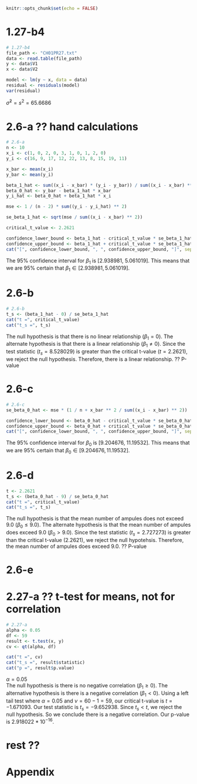 ```r
knitr::opts_chunk$set(echo = FALSE)
```

# 1.27-b4
```r

# 1.27-b4
file_path <- "CH01PR27.txt"
data <- read.table(file_path)
y <- data$V1
x <- data$V2

model <- lm(y ~ x, data = data)
residual <- residuals(model)
var(residual)
```
$\hat{\sigma}^2 = s^2 = 65.6686$

# 2.6-a ?? hand calculations
```r

# 2.6-a
n <- 10
x_i <- c(1, 0, 2, 0, 3, 1, 0, 1, 2, 0)
y_i <- c(16, 9, 17, 12, 22, 13, 8, 15, 19, 11)

x_bar <- mean(x_i)
y_bar <- mean(y_i)

beta_1_hat <- sum((x_i - x_bar) * (y_i - y_bar)) / sum((x_i - x_bar) ** 2)
beta_0_hat <- y_bar - beta_1_hat * x_bar
y_i_hat <- beta_0_hat + beta_1_hat * x_i

mse <- 1 / (n - 2) * sum((y_i - y_i_hat) ** 2)

se_beta_1_hat <- sqrt(mse / sum((x_i - x_bar) ** 2))

critical_t_value <- 2.2621

confidence_lower_bound <- beta_1_hat - critical_t_value * se_beta_1_hat
confidence_upper_bound <- beta_1_hat + critical_t_value * se_beta_1_hat
cat("[", confidence_lower_bound, ", ", confidence_upper_bound, "]", sep = "")
```
The 95% confidence interval for $\beta_1$ is [2.938981, 5.061019]. This means that we are 95% certain that $\beta_1 \in [2.938981, 5.061019]$.

# 2.6-b
```r

# 2.6-b
t_s <- (beta_1_hat - 0) / se_beta_1_hat
cat("t =", critical_t_value)
cat("t_s =", t_s)
```
The null hypothesis is that there is no linear relationship ($\beta_1 = 0$). The alternate hypothesis is that there is a linear relationship ($\beta_1 \neq 0$). Since the test statistic ($t_s = 8.528029$) is greater than the critical t-value ($t = 2.2621$), we reject the null hypothesis. Therefore, there is a linear relationship. ?? P-value

# 2.6-c
```r

# 2.6-c
se_beta_0_hat <- mse * (1 / n + x_bar ** 2 / sum((x_i - x_bar) ** 2))

confidence_lower_bound <- beta_0_hat - critical_t_value * se_beta_0_hat
confidence_upper_bound <- beta_0_hat + critical_t_value * se_beta_0_hat
cat("[", confidence_lower_bound, ", ", confidence_upper_bound, "]", sep = "")
```
The 95% confidence interval for $\beta_0$ is [9.204676, 11.19532]. This means that we are 95% certain that $\beta_0 \in [9.204676, 11.19532]$.

# 2.6-d
```r
t <- 2.2621
t_s <- (beta_0_hat - 9) / se_beta_0_hat
cat("t =", critical_t_value)
cat("t_s =", t_s)
```
The null hypothesis is that the mean number of ampules does not exceed 9.0 ($\beta_0 \leq 9.0$). The alternate hypothesis is that the mean number of ampules does exceed 9.0 ($\beta_0 > 9.0$). Since the test statistic ($t_s = 2.727273$) is greater than the critical t-value ($2.2621$), we reject the null hypotehsis. Therefore, the mean number of ampules does exceed 9.0. ?? P-value

# 2.6-e


# 2.27-a ?? t-test for means, not for correlation
```r

# 2.27-a
alpha <- 0.05
df <- 59
result <- t.test(x, y)
cv <- qt(alpha, df)

cat("t =", cv)
cat("t_s =", result$statistic)
cat("p =", result$p.value)
```
$\alpha = 0.05$
<br> The null hypothesis is there is no negative correlation ($\beta_1 \geq 0$). The alternative hypothesis is there is a negative correlation ($\beta_1 < 0$). Using a left tail test where $\alpha = 0.05$ and $\nu = 60 - 1 = 59$, our critical t-value is  $t = -1.671093$. Our test statistic is $t_s = -9.652938$. Since $t_s < t$, we reject the null hypothesis. So we conclude there is a negative correlation. Our p-value is $2.918022 * 10^{-16}$.

# rest ??


# Appendix
```r
```